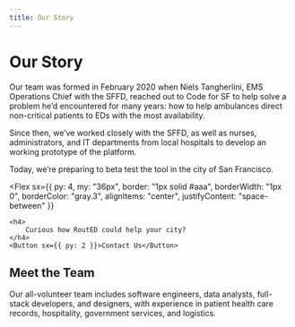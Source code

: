 ```yaml
---
title: Our Story
---
```




# Our Story

Our team was formed in February 2020 when Niels Tangherlini, EMS Operations Chief with the SFFD, reached out to Code for SF to help solve a problem he’d encountered for many years: how to help ambulances direct non-critical patients to EDs with the most availability.

Since then, we’ve worked closely with the SFFD, as well as nurses, administrators, and IT departments from local hospitals to develop an working prototype of the platform.

Today, we’re preparing to beta test the tool in the city of San Francisco.

<Flex
	sx={{
		py: 4,
		my: "36px",
		border: "1px solid #aaa",
		borderWidth: "1px 0",
		borderColor: "gray.3",
		alignItems: "center",
		justifyContent: "space-between"
	}}
>
	<h4>
		Curious how RoutED could help your city?
	</h4>
	<Button sx={{ py: 2 }}>Contact Us</Button>
</Flex>


## Meet the Team

Our all-volunteer team includes software engineers, data analysts, full-stack developers, and designers, with experience in patient health care records, hospitality, government services, and logistics.

<TeamList />

